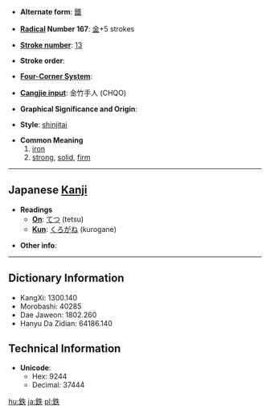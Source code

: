 * '''Alternate form''': [[鐵]]

* '''[[Wiktionary:Chinese radical index| Radical]] Number 167''': [[Wiktionary:Chinese radical index 金|金]]+5 strokes

* '''[[Wiktionary:Chinese total strokes index|Stroke number]]''': [[Wiktionary:Chinese total strokes index 13|13]]

* '''Stroke order''': 

* '''[[Wiktionary:Chinese four corner index|Four-Corner System]]''': 

* '''[[Wiktionary:Chinese Cangjie index|Cangjie input]]''': 金竹手人 (CHQO)

* '''Graphical Significance and Origin''': 

* '''Style''': [[shinjitai]]

* '''Common Meaning'''
*# [[iron]]
*# [[strong]], [[solid]], [[firm]]

----

== Japanese [[Kanji]] ==

* '''Readings'''
** '''[[On]]''': [[てつ]] (tetsu)
** '''[[Kun]]''': [[くろがね]] (kurogane)

* '''Other info''':  

----

== Dictionary Information ==

* KangXi: 1300.140
* Morobashi: 40285
* Dae Jaweon: 1802.260
* Hanyu Da Zidian: 64186.140

== Technical Information ==

* '''Unicode''':
** Hex: 9244
** Decimal: 37444

[[hu:鉄]]
[[ja:鉄]]
[[pl:鉄]]